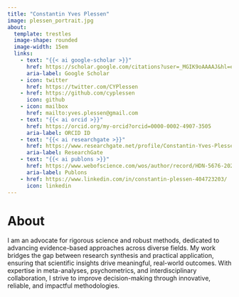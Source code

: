 ```yaml
---
title: "Constantin Yves Plessen" 
image: plessen_portrait.jpg
about: 
  template: trestles
  image-shape: rounded
  image-width: 15em
  links:
    - text: "{{< ai google-scholar >}}"
      href: https://scholar.google.com/citations?user=_MGIK9oAAAAJ&hl=en&oi=ao
      aria-label: Google Scholar
    - icon: twitter
      href: https://twitter.com/CYPlessen
    - href: https://github.com/cyplessen
      icon: github
    - icon: mailbox
      href: mailto:yves.plessen@gmail.com
    - text: "{{< ai orcid >}}"
      href: https://orcid.org/my-orcid?orcid=0000-0002-4907-3505
      aria-label: ORCID ID
    - text: "{{< ai researchgate >}}"
      href: https://www.researchgate.net/profile/Constantin-Yves-Plessen?ev=hdr_xprf
      aria-label: ResearchGate
    - text: "{{< ai publons >}}"
      href: https://www.webofscience.com/wos/author/record/HDN-5676-2022   
      aria-label: Publons
    - href: https://www.linkedin.com/in/constantin-plessen-404723203/
      icon: linkedin
---
```


# About

I am an advocate for rigorous science and robust methods, dedicated to advancing evidence-based approaches across diverse fields. My work bridges the gap between research synthesis and practical application, ensuring that scientific insights drive meaningful, real-world outcomes. With expertise in meta-analyses, psychometrics, and interdisciplinary collaboration, I strive to improve decision-making through innovative, reliable, and impactful methodologies.